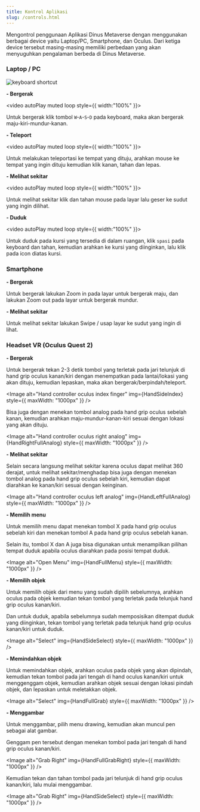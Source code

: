 ```yaml
---
title: Kontrol Aplikasi
slug: /controls.html
---
```









Mengontrol penggunaan Aplikasi Dinus Metaverse dengan menggunakan berbagai device yaitu Laptop/PC, Smartphone, dan Oculus. Dari ketiga device tersebut masing-masing memiliki perbedaan yang akan menyuguhkan pengalaman berbeda di Dinus Metaverse.

### Laptop / PC

![keyboard shortcut](img/keyboard.png)

**- Bergerak**

<video autoPlay muted loop style={{ width:"100%" }}>
  <source src={VideoWASD}/>
</video>

Untuk bergerak klik tombol `W`-`A`-`S`-`D` pada keyboard, maka akan bergerak maju-kiri-mundur-kanan.

**- Teleport**

<video autoPlay muted loop style={{ width:"100%" }}>
  <source src={VideoTeleport}/>
</video>

Untuk melakukan teleportasi ke tempat yang dituju, arahkan mouse ke tempat yang ingin dituju kemudian klik kanan, tahan dan lepas.

**- Melihat sekitar**

<video autoPlay muted loop style={{ width:"100%" }}>
  <source src={VideoLookAround}/>
</video>

Untuk melihat sekitar klik dan tahan mouse pada layar lalu geser ke sudut yang ingin dilihat.

**- Duduk**

<video autoPlay muted loop style={{ width:"100%" }}>
  <source src={VideoSit}/>
</video>

Untuk duduk pada kursi yang tersedia di dalam ruangan, klik `spasi` pada keyboard dan tahan, kemudian arahkan ke kursi yang diinginkan, lalu klik pada icon diatas kursi.

### Smartphone

**- Bergerak**

Untuk bergerak lakukan Zoom in pada layar untuk bergerak maju, dan lakukan Zoom out pada layar untuk bergerak mundur.

**- Melihat sekitar**

Untuk melihat sekitar lakukan Swipe / usap layar ke sudut yang ingin di lihat.

### Headset VR (Oculus Quest 2)

**- Bergerak**

Untuk bergerak tekan 2-3 detik tombol yang terletak pada jari telunjuk di hand grip oculus kanan/kiri dengan menempatkan pada lantai/lokasi yang akan dituju, kemudian lepaskan, maka akan bergerak/berpindah/teleport.

<Image
  alt="Hand controller oculus index finger"
  img={HandSideIndex}
  style={{ maxWidth: "1000px" }}
/>

Bisa juga dengan menekan tombol analog pada hand grip oculus sebelah kanan, kemudian arahkan maju-mundur-kanan-kiri sesuai dengan lokasi yang akan dituju.

<Image
  alt="Hand controller oculus right analog"
  img={HandRightFullAnalog}
  style={{ maxWidth: "1000px" }}
/>

**- Melihat sekitar**

Selain secara langsung melihat sekitar karena oculus dapat melihat 360 derajat, untuk melihat sekitar/menghadap bisa juga dengan menekan tombol analog pada hand grip oculus sebelah kiri, kemudian dapat diarahkan ke kanan/kiri sesuai dengan keinginan.

<Image
  alt="Hand controller oculus left analog"
  img={HandLeftFullAnalog}
  style={{ maxWidth: "1000px" }}
/>

**- Memilih menu**

Untuk memilih menu dapat menekan tombol X pada hand grip oculus sebelah kiri dan menekan tombol A pada hand grip oculus sebelah kanan.

Selain itu, tombol X dan A juga bisa digunakan untuk menampilkan pilihan tempat duduk apabila oculus diarahkan pada posisi tempat duduk.

<Image
  alt="Open Menu"
  img={HandFullMenu}
  style={{ maxWidth: "1000px" }}
/>

**- Memilih objek**

Untuk memilih objek dari menu yang sudah dipilih sebelumnya, arahkan oculus pada objek kemudian tekan tombol yang terletak pada telunjuk hand grip oculus kanan/kiri.

Dan untuk duduk, apabila sebelumnya sudah memposisikan ditempat duduk yang diinginkan, tekan tombol yang terletak pada telunjuk hand grip oculus kanan/kiri untuk duduk.

<Image
  alt="Select"
  img={HandSideSelect}
  style={{ maxWidth: "1000px" }}
/>

**- Memindahkan objek**

Untuk memindahkan objek, arahkan oculus pada objek yang akan dipindah, kemudian tekan tombol pada jari tengah di hand oculus kanan/kiri untuk menggenggam objek, kemudian arahkan objek sesuai dengan lokasi pindah objek, dan lepaskan untuk meletakkan objek.

<Image
  alt="Select"
  img={HandFullGrab}
  style={{ maxWidth: "1000px" }}
/>

**- Menggambar**

Untuk menggambar, pilih menu drawing, kemudian akan muncul pen sebagai alat gambar.

Genggam pen tersebut dengan menekan tombol pada jari tengah di hand grip oculus kanan/kiri.

<Image
  alt="Grab Right"
  img={HandFullGrabRight}
  style={{ maxWidth: "1000px" }}
/>

Kemudian tekan dan tahan tombol pada jari telunjuk di hand grip oculus kanan/kiri, lalu mulai menggambar.

<Image
  alt="Grab Right"
  img={HandSideSelect}
  style={{ maxWidth: "1000px" }}
/>
